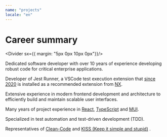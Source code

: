 ```yaml
---
name: "projects"
locale: "en"
---
```



# Career summary

<Divider sx={{ margin: "5px 0px 10px 0px"}}/>

Dedicated software developer with over 10 years of experience developing robust code for critical enterprise applications.

Developer of <Link href="#openSource" underline="none">Jest Runner</Link>, a VSCode test execution extension that [since 2020](https://github.com/nrwl/nx/issues/3868) is installed as a recommended extension from [NX](https://nx.dev/).

Extensive experience in modern frontend development and architecture to efficiently build and maintain scalable user interfaces.

Many years of project experience in [React](https://react.dev/), [TypeScript](https://www.typescriptlang.org/) and [MUI](https://mui.com/).

Specialized in test automation and test-driven development (TDD).

Representatives of [Clean-Code](https://gist.github.com/wojteklu/73c6914cc446146b8b533c0988cf8d29) and [KISS (Keep it simple and stupid)](https://wiki.archlinux.de/title/KISS-Prinzip) .